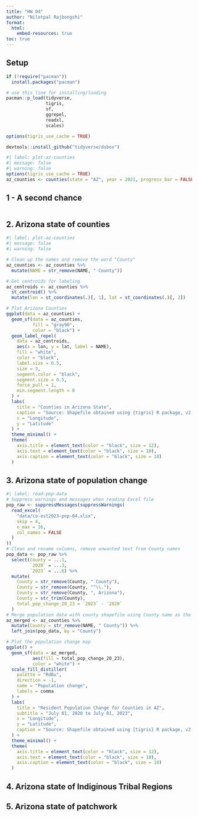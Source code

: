 ```yaml
---
title: "HW 04"
author: "Nilotpal Rajbongshi"
format:
  html:
    embed-resources: true
toc: true
---
```


## Setup

```r
if (!require("pacman")) 
  install.packages("pacman")

# use this line for installing/loading
pacman::p_load(tidyverse,
               tigris,
               sf,
               ggrepel,
               readxl,
               scales)

options(tigris_use_cache = TRUE)

devtools::install_github("tidyverse/dsbox")

#| label: plot-az-counties
#| message: false
#| warning: false
options(tigris_use_cache = TRUE)
az_counties <- counties(state = "AZ", year = 2021, progress_bar = FALSE)
```


## 1 - A second chance

```r
```


## 2.  Arizona state of counties

```r
#| label: plot-az-counties
#| message: false
#| warning: false

# Clean up the names and remove the word "County"
az_counties <- az_counties %>%
  mutate(NAME = str_remove(NAME, " County"))

# Get centroids for labeling
az_centroids <- az_counties %>%
  st_centroid() %>%
  mutate(lon = st_coordinates(.)[, 1], lat = st_coordinates(.)[, 2])

# Plot Arizona Counties
ggplot(data = az_counties) +
  geom_sf(data = az_counties,
          fill = "gray90",
          color = "black") +
  geom_label_repel(
    data = az_centroids,
    aes(x = lon, y = lat, label = NAME),
    fill = "white",
    color = "black",
    label.size = 0.5,
    size = 3,
    segment.color = "black",
    segment.size = 0.5,
    force_pull = 1,
    min.segment.length = 0
  ) +
  labs(
    title = "Counties in Arizona State",
    caption = "Source: Shapefile obtained using {tigris} R package, v2.0.1",
    x = "Longitude",
    y = "Latitude"
  ) +
  theme_minimal() +
  theme(
    axis.title = element_text(color = "black", size = 12),
    axis.text = element_text(color = "black", size = 10),
    axis.caption = element_text(color = "black", size = 10)
  )
```

## 3.  Arizona state of population change

```r
#| label: read-pop-data
# Suppress warnings and messages when reading Excel file
pop_raw <- suppressMessages(suppressWarnings(
  read_excel(
    "data/co-est2023-pop-04.xlsx",
    skip = 4,
    n_max = 16,
    col_names = FALSE
  )
))
# Clean and rename columns, remove unwanted text from County names
pop_data <- pop_raw %>%
  select(County = ...1,
         `2020` = ...3,
         `2023` = ...6) %>%
  mutate(
    County = str_remove(County, " County"),
    County = str_remove(County, "^\\."),
    County = str_remove(County, ", Arizona"),
    County = str_trim(County),
    total_pop_change_20_23 = `2023` - `2020`
  )
# Merge population data with county shapefile using County name as the key
az_merged <- az_counties %>%
  mutate(County = str_remove(NAME, " County")) %>%
  left_join(pop_data, by = "County")

# Plot the population change map
ggplot() +
  geom_sf(data = az_merged,
          aes(fill = total_pop_change_20_23),
          color = "white") +
  scale_fill_distiller(
    palette = "RdBu",
    direction = -1,
    name = "Population change",
    labels = comma
  ) +
  labs(
    title = "Resident Population Change for Counties in AZ",
    subtitle = "July 01, 2020 to July 01, 2023",
    x = "Longitude",
    y = "Latitude",
    caption = "Source: Shapefile obtained using {tigris} R package, v2.0.1\npopulation change data from the US Census Bureau"
  ) +
  theme_minimal() +
  theme(
    axis.title = element_text(color = "black", size = 12),
    axis.text = element_text(color = "black", size = 10),
    axis.caption = element_text(color = "black", size = 10)
  )

```

## 4.  Arizona state of Indiginous Tribal Regions

## 5. Arizona state of patchwork

